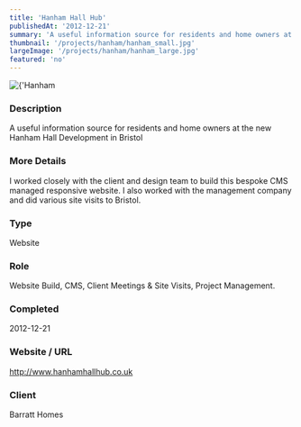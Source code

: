 ```yaml
---
title: 'Hanham Hall Hub'
publishedAt: '2012-12-21'
summary: 'A useful information source for residents and home owners at the new Hanham Hall Development in Bristol'
thumbnail: '/projects/hanham/hanham_small.jpg'
largeImage: '/projects/hanham/hanham_large.jpg'
featured: 'no'
---
```


<div className="relative w-full h-[400px] sm:h-[600px] md:h-[760px] lg:h-[920px]">
  <Image
    alt={'Hanham Hall Hub'}
    src={'/projects/hanham/hanham.jpg'}
    sizes="(max-width: 640px) 100%, 100%"
    fill={true}
    priority
    style={{
      objectFit: 'contain'
    }}
  />
</div>

### Description

A useful information source for residents and home owners at the new Hanham Hall Development in Bristol

### More Details

I worked closely with the client and design team to build this bespoke CMS managed responsive website. I also worked with the management company and did various site visits to Bristol.

### Type

Website

### Role

Website Build, CMS, Client Meetings & Site Visits, Project Management.

### Completed
2012-12-21

### Website / URL
http://www.hanhamhallhub.co.uk

### Client
Barratt Homes

